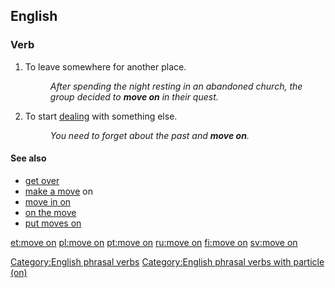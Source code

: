==English==

===Verb===
{{en-verb|head=[[move]] [[on]]|moves on|moving on|moved on}}

# {{label|en|idiomatic|intransitive}} To leave somewhere for another place.
#: ''After spending the night resting in an abandoned church, the group decided to '''move on''' in their quest.''
# {{label|en|idiomatic|intransitive}} To start [[deal]]ing with something else.
#: ''You need to forget about the past and '''move on'''.''

====See also====
* [[get over]]
* [[make a move]] on
* [[move in on]]
* [[on the move]]
* [[put moves on]]

[[Category:English phrasal verbs]]
[[Category:English phrasal verbs with particle (on)]]

[[et:move on]]
[[pl:move on]]
[[pt:move on]]
[[ru:move on]]
[[fi:move on]]
[[sv:move on]]